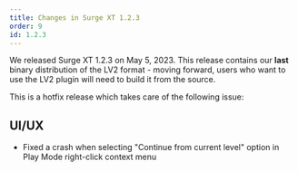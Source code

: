 ```yaml
---
title: Changes in Surge XT 1.2.3
order: 9
id: 1.2.3
---
```


We released Surge XT 1.2.3 on May 5, 2023. This release contains our **last** binary distribution of the LV2 format - 
moving forward, users who want to use the LV2 plugin will need to build it from the source.

This is a hotfix release which takes care of the following issue:

## UI/UX

-   Fixed a crash when selecting "Continue from current level" option in Play Mode right-click context menu
